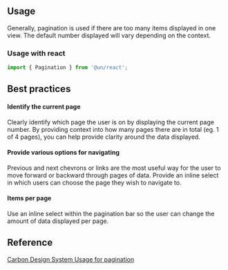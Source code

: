 
## Usage

Generally, pagination is used if there are too many items displayed in one view. The default number displayed will vary depending on the context.

### Usage with react

```js
import { Pagination } from '@un/react';
```

## Best practices

#### Identify the current page

Clearly identify which page the user is on by displaying the current page number. By providing context into how many pages there are in total (eg. 1 of 4 pages), you can help provide clarity around the data displayed.

#### Provide various options for navigating

Previous and next chevrons or links are the most useful way for the user to move forward or backward through pages of data. Provide an inline select in which users can choose the page they wish to navigate to.

#### Items per page

Use an inline select within the pagination bar so the user can change the amount of data displayed per page.

## Reference

[Carbon Design System Usage for pagination](https://www.carbondesignsystem.com/components/pagination/usage)
